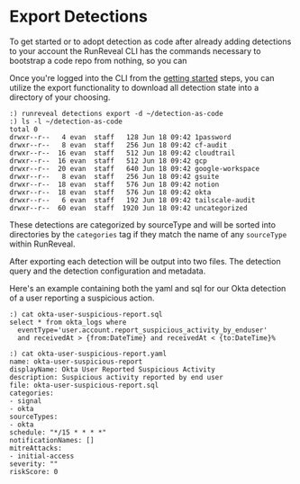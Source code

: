 # Export Detections

To get started or to adopt detection as code after already adding detections to
your account the RunReveal CLI has the commands necessary to bootstrap a code
repo from nothing, so you can 

Once you're logged into the CLI from the [getting started](/detections/detection-as-code/getting-started)
steps, you can utilize the export functionality to download all detection state
into a directory of your choosing.

```
:) runreveal detections export -d ~/detection-as-code
:) ls -l ~/detection-as-code 
total 0
drwxr--r--   4 evan  staff   128 Jun 18 09:42 1password
drwxr--r--   8 evan  staff   256 Jun 18 09:42 cf-audit
drwxr--r--  16 evan  staff   512 Jun 18 09:42 cloudtrail
drwxr--r--  16 evan  staff   512 Jun 18 09:42 gcp
drwxr--r--  20 evan  staff   640 Jun 18 09:42 google-workspace
drwxr--r--   8 evan  staff   256 Jun 18 09:42 gsuite
drwxr--r--  18 evan  staff   576 Jun 18 09:42 notion
drwxr--r--  18 evan  staff   576 Jun 18 09:42 okta
drwxr--r--   6 evan  staff   192 Jun 18 09:42 tailscale-audit
drwxr--r--  60 evan  staff  1920 Jun 18 09:42 uncategorized
```

These detections are categorized by sourceType and will be
sorted into directories by the `categories` tag if they
match the name of any `sourceType` within RunReveal.

After exporting each detection will be output into two files. The detection
query and the detection configuration and metadata.

Here's an example containing both the yaml and sql for our Okta detection of
a user reporting a suspicious action.

```
:) cat okta-user-suspicious-report.sql 
select * from okta_logs where
  eventType='user.account.report_suspicious_activity_by_enduser'
  and receivedAt > {from:DateTime} and receivedAt < {to:DateTime}%

:) cat okta-user-suspicious-report.yaml
name: okta-user-suspicious-report
displayName: Okta User Reported Suspicious Activity
description: Suspicious activity reported by end user
file: okta-user-suspicious-report.sql
categories:
- signal
- okta
sourceTypes:
- okta
schedule: "*/15 * * * *"
notificationNames: []
mitreAttacks:
- initial-access
severity: ""
riskScore: 0
```